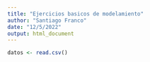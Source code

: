 ```yaml
---
title: "Ejercicios basicos de modelamiento"
author: "Santiago Franco"
date: "12/5/2022"
output: html_document
---
```


```r
datos <- read.csv()
```